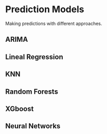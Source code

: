 # Prediction Models

Making predictions with different approaches.

## ARIMA

## Lineal Regression

## KNN

## Random Forests

## XGboost

## Neural Networks
